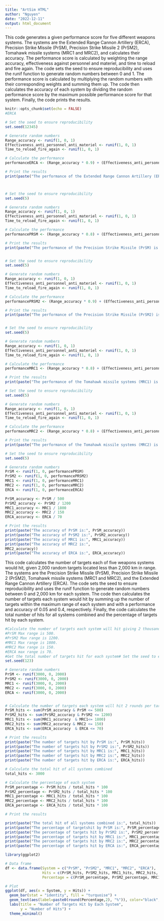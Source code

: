 ---
title: "ArtSim HTML"
author: "Nguyen"
date: "2022-12-11"
output: html_document
---

This code generates a given performance score for five different weapons systems. The systems are the Extended Range Cannon Artillery (ERCA), Precision Strike Missile (PrSM), Precision Strike Missile 2 (PrSM2), Tomahawk missile systems (MRC1 and MRC2), and calculates their accuracy. The performance score is calculated by weighting the range accuracy, effectiveness against personnel and materiel, and time to reload and fire again. The code sets the seed to ensure reproducibility and uses the runif function to generate random numbers between 0 and 1. The performance score is calculated by multiplying the random numbers with their corresponding weights and summing them up. The code then calculates the accuracy of each system by dividing the random performance score by the maximum possible performance score for that system. Finally, the code prints the results.
```{r setup, include=FALSE}
knitr::opts_chunk$set(echo = FALSE)
#ERCA

# Set the seed to ensure reproducibility 
set.seed(12345)

# Generate random numbers
Range_accuracy <- runif(1, 0, 1)
Effectiveness_anti_personnel_anti_materiel <- runif(1, 0, 1)
Time_to_reload_fire_again <- runif(1, 0, 1)

# Calculate the performance
performanceERCA <- (Range_accuracy * 0.9) + (Effectiveness_anti_personnel_anti_materiel * 0.9) + (Time_to_reload_fire_again * 0.8)

# Print the results
print(paste("The performance of the Extended Range Cannon Artillery (ERCA) with a range of 70km is:", performanceERCA))



# Set the seed to ensure reproducibility 
set.seed(5)

# Generate random numbers
Range_accuracy <- runif(1, 0, 1)
Effectiveness_anti_personnel_anti_materiel <- runif(1, 0, 1)
Time_to_reload_fire_again <- runif(1, 0, 1)

# Calculate the performance
performancePRSM <- (Range_accuracy * 0.8) + (Effectiveness_anti_personnel_anti_materiel * 0.8) + (Time_to_reload_fire_again * 0.8)

# Print the results
print(paste("The performance of the Precision Strike Missile (PrSM) is:", performancePRSM))


# Set the seed to ensure reproducibility 
set.seed(5)

# Generate random numbers
Range_accuracy <- runif(1, 0, 1)
Effectiveness_anti_personnel_anti_materiel <- runif(1, 0, 1)
Time_to_reload_fire_again <- runif(1, 0, 1)

# Calculate the performance
performancePRSM2 <- (Range_accuracy * 0.9) + (Effectiveness_anti_personnel_anti_materiel * 0.8) + (Time_to_reload_fire_again * 0.7)

# Print the results
print(paste("The performance of the Precision Strike Missile (PrSM2) is:", performancePRSM2))


# Set the seed to ensure reproducibility 
set.seed(5)

# Generate random numbers
Range_accuracy <- runif(1, 0, 1)
Effectiveness_anti_personnel_anti_materiel <- runif(1, 0, 1)
Time_to_reload_fire_again <- runif(1, 0, 1)

# Calculate the performance
performanceMRC1 <- (Range_accuracy * 0.8) + (Effectiveness_anti_personnel_anti_materiel * 0.8) + (Time_to_reload_fire_again * 0.1)

# Print the results
print(paste("The performance of the Tomahawk missile systems (MRC1) is:", performanceMRC1))

# Set the seed to ensure reproducibility 
set.seed(5)

# Generate random numbers
Range_accuracy <- runif(1, 0, 1)
Effectiveness_anti_personnel_anti_materiel <- runif(1, 0, 1)
Time_to_reload_fire_again <- runif(1, 0, 1)

# Calculate the performance
performanceMRC2 <- (Range_accuracy * 0.8) + (Effectiveness_anti_personnel_anti_materiel * 0.8) + (Time_to_reload_fire_again * 0.7)

# Print the results
print(paste("The performance of the Tomahawk missile systems (MRC2) is:", performanceMRC2))

# Set the seed to ensure reproducibility 
set.seed(5)

# Generate random numbers
PrSM <- runif(1, 0, performancePRSM)
PrSM2 <- runif(1, 0, performancePRSM2)
MRC1 <- runif(1, 0, performanceMRC1)
MRC2 <- runif(1, 0, performanceMRC2)
ERCA <- runif(1, 0, performanceERCA)

PrSM_accuracy <- PrSM / 500
PrSM2_accuracy <- PrSM2 / 1200
MRC1_accuracy <- MRC1 / 1800
MRC2_accuracy <- MRC2 / 150
ERCA_accuracy <- ERCA / 70

# Print the results 
print(paste("The accuracy of PrSM is:", PrSM_accuracy))
print(paste("The accuracy of PrSM2 is:", PrSM2_accuracy))
print(paste("The accuracy of MRC1 is:", MRC1_accuracy))
print(paste("The accuracy of MRC2 is:",
MRC2_accuracy))
print(paste("The accuracy of ERCA is:", ERCA_accuracy))
```
This code calculates the number of targets each of five weapons systems would hit, given 2,000 random targets located less than 2,000 km in range. The systems are the Precision Strike Missile (PrSM), Precision Strike Missile 2 (PrSM2), Tomahawk missile systems (MRC1 and MRC2), and the Extended Range Cannon Artillery (ERCA). The code sets the seed to ensure reproducibility and uses the runif function to generate random numbers between 0 and 2,000 km for each system. The code then calculates the number of targets each system would hit by summing up the number of targets within the maximum range of each system and with a performance and accuracy of 0.05 and 0.4, respectively. Finally, the code calculates the total number of hits for all systems combined and the percentage of targets hit by each system.
```{r setup, include=FALSE}
#Calculate the number of targets each system will hit giving 2 thousand random targets located less than 2000km in the range given .05 performance for each system and 0.4 accuracies for each system
#PrSM Max range is 500.
#PrSM2 Max range is 1200.
#MRC1 Max range is 1800.
#MRC2 Max range is 150.
#ERCA max range is 70.
#Get the total number of targets hit for each system# Set the seed to ensure reproducibility 
set.seed(123)

# Generate random numbers
PrSM <- runif(3000, 0, 2000)
PrSM2 <- runif(3000, 0, 2000)
MRC1 <- runif(3000, 0, 2000)
MRC2 <- runif(3000, 0, 2000)
ERCA <- runif(3000, 0, 2000)


# Calculate the number of targets each system will hit 2 rounds per target
PrSM_hits <- sum(PrSM_accuracy & PrSM <= 500) 
PrSM2_hits <- sum(PrSM2_accuracy & PrSM2 <= 1200) 
MRC1_hits <- sum(MRC1_accuracy  & MRC1<= 1800) 
MRC2_hits <- sum(MRC2_accuracy & MRC2 <= 150) 
ERCA_hits <- sum(ERCA_accuracy  & ERCA <= 70)

# Print the results 
print(paste("The number of targets hit by PrSM is:", PrSM_hits))
print(paste("The number of targets hit by PrSM2 is:", PrSM2_hits))
print(paste("The number of targets hit by MRC1 is:", MRC1_hits))
print(paste("The number of targets hit by MRC2 is:", MRC2_hits))
print(paste("The number of targets hit by ERCA is:", ERCA_hits))

# Calculate the total hit of all systems combined
total_hits <- 3000

# Calculate the percentage of each system
PrSM_percentage <- PrSM_hits / total_hits * 100
PrSM2_percentage <- PrSM2_hits / total_hits * 100
MRC1_percentage <- MRC1_hits / total_hits * 100
MRC2_percentage <- MRC2_hits / total_hits * 100
ERCA_percentage <- ERCA_hits / total_hits * 100

# Print the results 

print(paste("The total hit of all systems combined is:", total_hits))
print(paste("The percentage of targetshit by PrSM is:", PrSM_percentage))
print(paste("The percentage of targets hit by PrSM2 is:", PrSM2_percentage))
print(paste("The percentage of targets hit by MRC1 is:", MRC1_percentage))
print(paste("The percentage of targets hit by MRC2 is:", MRC2_percentage))
print(paste("The percentage of targets hit by ERCA is:", ERCA_percentage))

library(ggplot2)

# Data frame
df <- data.frame(System = c("PrSM", "PrSM2", "MRC1", "MRC2", "ERCA"),
                 Hits = c(PrSM_hits, PrSM2_hits, MRC1_hits, MRC2_hits, ERCA_hits),
                 Percentage = c(PrSM_percentage, PrSM2_percentage, MRC1_percentage, MRC2_percentage, ERCA_percentage))

# Plot
ggplot(df, aes(x = System, y = Hits)) +
  geom_bar(stat = "identity", fill = "turquoise") +
  geom_text(aes(label=paste0(round(Percentage,2), "%")), color="black", position = position_dodge(width=0.9), vjust=-0.25) +
  labs(title = "Number of Targets Hit by Each System",
       y = "Number of Hits") +
  theme_minimal()

```

```{r setup, include=FALSE}



```